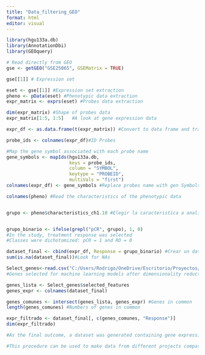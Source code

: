 ```yaml
---
title: "Data_filtering_GEO"
format: html
editor: visual
---
```


```r
library(hgu133a.db)
library(AnnotationDbi)
library(GEOquery)
```

```r
# Read directly from GEO 
gse <- getGEO("GSE25065", GSEMatrix = TRUE)

gse[[1]] # Expression set
```

```r
eset <- gse[[1]] #Expression set extraction
pheno <- pData(eset) #Phenotypic data extraction
expr_matrix <- exprs(eset) #Probes data extraction
```

```r
dim(expr_matrix) #Shape of probes data
expr_matrix[1:5, 1:5]   #A look at gene expression data
```

```r
expr_df <- as.data.frame(t(expr_matrix)) #Convert to data frame and transpose it
```

```r
probe_ids <- colnames(expr_df)#ID Probes 

#Map the gene symbol associated with each probe name
gene_symbols <- mapIds(hgu133a.db, 
                       keys = probe_ids,
                       column = "SYMBOL",
                       keytype = "PROBEID",
                       multiVals = "first") 
colnames(expr_df) <- gene_symbols #Replace probes name with gen Symbols
```

```r
colnames(pheno) #Read the characteristics of the phenotypic data


grupo <- pheno$characteristics_ch1.10 #Elegir la caracteristica a analizar


grupo_binario <- ifelse(grepl("pCR", grupo), 1, 0) 
#In the study, treatment response was selected
#Classes were dichotomized: pCR = 1 and RD = 0

dataset_final <- cbind(expr_df, Response = grupo_binario) #Crear un dataset final que combine los datos de expresión génica y la etiqueta de respuesta al tratamiento
sum(is.na(dataset_final))#Look for NAs
```

```r
Select_genes<-read.csv("C:/Users/Rodrigo/OneDrive/Escritorio/Proyectos/ML/ACTUALIZADO_selected_features_priority_0.6.csv")
#Genes selected for machine learning models after dimensionality reduction

genes_lista <- Select_genes$selected_features
genes_expr <- colnames(dataset_final)
```

```r
genes_comunes <- intersect(genes_lista, genes_expr) #Genes in common
length(genes_comunes) #Numbers of genes in common
```

```r
expr_filtrado <- dataset_final[, c(genes_comunes, "Response")]
dim(expr_filtrado)

#As the final outcome, a dataset was generated containing gene expression samples and response labels from the GSE25065 project, filtered by a set of selected genes derived from the GSE205568 project.

#This procedure can be used to make data from different projects compatible, allowing it to serve either as a validation cohort for machine learning models or to expand the training and testing datasets for model development.
```
